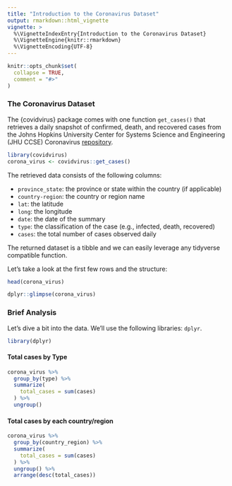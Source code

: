 ```yaml
---
title: "Introduction to the Coronavirus Dataset"
output: rmarkdown::html_vignette
vignette: >
  %\VignetteIndexEntry{Introduction to the Coronavirus Dataset}
  %\VignetteEngine{knitr::rmarkdown}
  %\VignetteEncoding{UTF-8}
---
```


```r
knitr::opts_chunk$set(
  collapse = TRUE,
  comment = "#>"
)
```

### The Coronavirus Dataset

The {covidvirus} package comes with one function `get_cases()` that retrieves a daily snapshot of confirmed, death, and recovered cases from the Johns Hopkins University Center for Systems Science and Engineering (JHU CCSE) Coronavirus [repository](https://github.com/CSSEGISandData/COVID-19).


```r
library(covidvirus)
corona_virus <- covidvirus::get_cases()
```


The retrieved data consists of the following columns:

- `province_state`: the province or state within the country (if applicable)
- `country-region`: the country or region name
- `lat`: the latitude
- `long`: the longitude
- `date`: the date of the summary
- `type`: the classification of the case (e.g., infected, death, recovered)
- `cases`: the total number of cases observed daily

The returned dataset is a tibble and we can easily leverage any tidyverse compatible function.

Let's take a look at the first few rows and the structure:

```r
head(corona_virus)
```

```r
dplyr::glimpse(corona_virus)
```


### Brief Analysis

Let's dive a bit into the data. We'll use the following libraries: `dplyr`.

```r
library(dplyr)
```


#### Total cases by Type

```r

corona_virus %>%
  group_by(type) %>%
  summarize(
    total_cases = sum(cases)
  ) %>%
  ungroup()
```

#### Total cases by each country/region

```r
corona_virus %>%
  group_by(country_region) %>%
  summarize(
    total_cases = sum(cases)
  ) %>%
  ungroup() %>%
  arrange(desc(total_cases))
```

